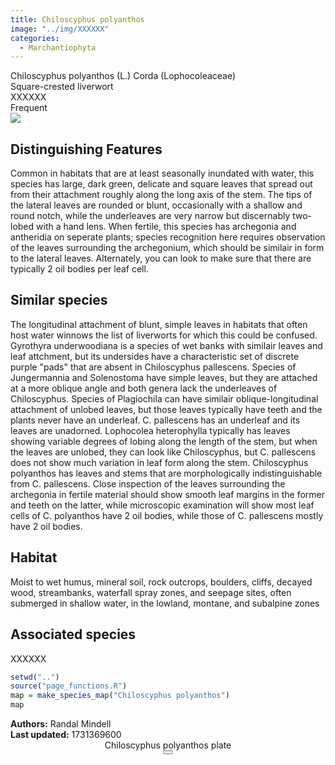 ```yaml
---
title: Chiloscyphus polyanthos
image: "../img/XXXXXX"
categories:
  - Marchantiophyta
---
```


<div class="info-panel">
 <div class="info-top">
  <div class="taxon-scientific"><span class="taxon-name">Chiloscyphus polyanthos</span> <span class="taxon-authority">(L.) Corda</span> <span class="taxon-family">(Lophocoleaceae)</span></div>
  <div class="taxon-common">Square-crested liverwort</div>
 </div>
 <div class="info-bottom">
  <div class="taxon-qnd">XXXXXX</div>
  <div class="taxon-abundance">Frequent</div>
 </div>
</div>
<div class="imerss-content-frame">
 <div class="imerss-image-header">
  <div class="imerss-image-holder imerss-column-left" data-toggle="tooltip" style="background-image: url(../img/XXXXXX)" title="XXXXXX">
  </div>

  <div class="imerss-image-holder imerss-column-right" data-toggle="tooltip" style="background-image: url(../img/XXXXXX)" title="XXXXXX">
  </div>
 
 </div>
 <div class="imerss-content-lower">
  <div class="imerss-column-left">
  <div class="tab-microscope" data-micromodal-trigger="modal-plate">
  <img src="../img/bryo guide microscope.png"/>
  </div>

<h2>Distinguishing Features</h2>

Common in habitats that are at least seasonally inundated with water, this species has large, dark green, delicate and square leaves that spread out from their attachment roughly along the long axis of the stem. The tips of the lateral leaves are rounded or blunt, occasionally with a shallow and round notch, while the underleaves are very narrow but discernably two-lobed with a hand lens. When fertile, this species has archegonia and antheridia on seperate plants; species recognition here requires observation of the leaves surrounding the archegonium, which should be similair in form to the lateral leaves. Alternately, you can look to make sure that there are typically 2 oil bodies per leaf cell. 

<h2>Similar species</h2>

The longitudinal attachment of blunt, simple leaves in habitats that often host water winnows the list of liverworts for which this could be confused. Gyrothyra underwoodiana is a species of wet banks with similair leaves and leaf attchment, but its undersides have a characteristic set of discrete purple &quot;pads&quot; that are absent in Chiloscyphus pallescens. Species of Jungermannia and Solenostoma have simple leaves, but they are attached at a more oblique angle and both genera lack the underleaves of Chiloscyphus. Species of Plagiochila can have similair oblique-longitudinal attachment of unlobed leaves, but those leaves typically have teeth and the plants never have an underleaf. C. pallescens has an underleaf and its leaves are unadorned. Lophocolea heterophylla typically has leaves showing variable degrees of lobing along the length of the stem, but when the leaves are unlobed, they can look like Chiloscyphus, but C. pallescens does not show much variation in leaf form along the stem. Chiloscyphus polyanthos has leaves and stems that are morphologically indistinguishable from C. pallescens. Close inspection of the leaves surrounding the archegonia in fertile material should show smooth leaf margins in the former and teeth on the latter, while microscopic examination will show most leaf cells of C. polyanthos have 2 oil bodies, while those of C. pallescens mostly have 2 oil bodies. 

<h2>Habitat</h2>

Moist to wet humus, mineral soil, rock outcrops, boulders, cliffs, decayed wood, streambanks, waterfall spray zones, and seepage sites, often submerged in shallow water, in the lowland, montane, and subalpine zones

<h2>Associated species</h2>

XXXXXX
</div>

<div class="imerss-column-right">

<div class="imerss-image-holder imerss-column-right" data-toggle="tooltip" style="background-image: url(../img/XXXXX)" title="XXXXX">
</div>

<div class="imerss-map-holder">
```r
setwd("..")
source("page_functions.R")
map = make_species_map("Chiloscyphus polyanthos")
map
```
</div>

</div>

</div>
</div>

<div class="taxon-footer">
 <div class="taxon-authors"><b>Authors:</b> <span>Randal Mindell</span></div>
 <div class="taxon-update"><b>Last updated:</b> <span>1731369600</span></div>
</div>

<div class="modal micromodal-slide" id="modal-plate" aria-hidden="true">
 <div class="modal__overlay" tabindex="-1" data-micromodal-close>
  <div class="modal__container" role="dialog" aria-modal="true" aria-labelledby="modal-plate-title" >
   <header class="modal__header">
   <div class="modal__title" id="modal-plate-title">
  Chiloscyphus polyanthos plate
   </div>
   <button class="modal__close" aria-label="Close" data-micromodal-close></button>
   </header>
  <div class="modal__content" id="modal-plate-content">
   <div class="imerss-image-holder" data-toggle="tooltip" style="background-image: url(../img/XXXXX)" title="XXXXX">
  </div>
  </div>
  </div>
 </div>
</div>

<script src="../js/micromodal.min.js"></script>
<link href="../css/style-taxon.css" rel="stylesheet">
<link href="../css/micromodal.css" rel="stylesheet">

<script>
MicroModal.init();
</script>

